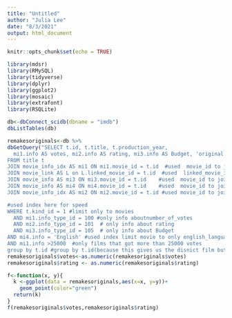 ```yaml
---
title: "Untitled"
author: "Julia Lee"
date: "8/3/2021"
output: html_document
---
```


```r
knitr::opts_chunk$set(echo = TRUE)

library(mdsr)
library(RMySQL)
library(tidyverse)
library(dplyr)
library(ggplot2)
library(mosaic)
library(extrafont)
library(RSQLite)
```

```r
db<-dbConnect_scidb(dbname = "imdb")
dbListTables(db)
```

```r
remakesoriginals<-db %>%
dbGetQuery("SELECT t.id, t.title, t.production_year, 
  mi1.info AS votes, mi2.info AS rating, mi3.info AS Budget, 'original' AS type, mi4.info AS Languages
FROM title t 
JOIN movie_info_idx AS mi1 ON mi1.movie_id = t.id  #used  movie_id to join movie_info_idx to title
JOIN movie_link AS L on L.linked_movie_id = t.id  #used  linked_movie_id to join movie_link to title  
JOIN movie_info AS mi3 ON mi3.movie_id = t.id    #used  movie_id to join movie_info to title
JOIN movie_info AS mi4 ON mi4.movie_id = t.id    #used  movie_id to join movie_info to title
JOIN movie_info_idx AS mi2 ON mi2.movie_id = t.id #used movie_id to join movie_info_idx to title

#used index here for speed
WHERE t.kind_id = 1 #limit only to movies 
  AND mi1.info_type_id = 100 #only info aboutnumber_of_votes 
  AND mi2.info_type_id = 101  # only info about rating 
  AND mi3.info_type_id = 105  # only info about Budget
AND mi4.info = 'English' #used index limit movie to only english_language films 
AND mi1.info >25000  #only films that got more than 25000 votes
group by t.id #group by t.id(because this gives us the disnict film but it could have same title);")
remakesoriginals$votes<-as.numeric(remakesoriginals$votes)
remakesoriginals$rating <- as.numeric(remakesoriginals$rating)
```

```r
f<-function(x, y){
  k <-ggplot(data = remakesoriginals,aes(x=x, y=y))+
    geom_point(color="green")
  return(k)
}
f(remakesoriginals$votes,remakesoriginals$rating)
```


